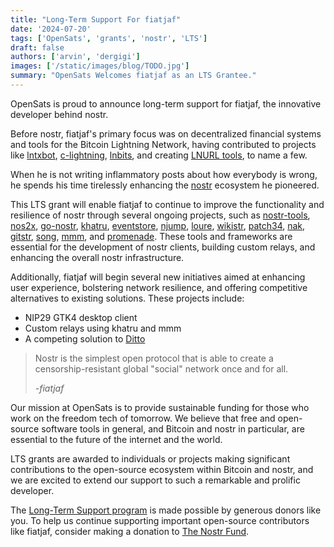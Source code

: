 ```yaml
---
title: "Long-Term Support For fiatjaf"
date: '2024-07-20'
tags: ['OpenSats', 'grants', 'nostr', 'LTS']
draft: false
authors: ['arvin', 'dergigi']
images: ['/static/images/blog/TODO.jpg']
summary: "OpenSats Welcomes fiatjaf as an LTS Grantee."
---
```


OpenSats is proud to announce long-term support for fiatjaf, the innovative developer behind nostr.

Before nostr, fiatjaf's primary focus was on decentralized financial systems and tools for the Bitcoin Lightning Network, 
having contributed to projects like [lntxbot](https://github.com/fiatjaf/lntxbot), [c-lightning](https://github.com/ElementsProject/lightning/commits?author=fiatjaf), 
[lnbits](https://github.com/lnbits/lnbits/commits?author=fiatjaf), and creating [LNURL tools](https://github.com/fiatjaf/go-lnurl), to name a few.

When he is not writing inflammatory posts about how everybody is wrong, he spends his time tirelessly enhancing the [nostr](https://nostr.com/) ecosystem he pioneered.

This LTS grant will enable fiatjaf to continue to improve the functionality and resilience of nostr through several ongoing projects, such as 
[nostr-tools](https://github.com/nbd-wtf/nostr-tools), [nos2x](https://github.com/fiatjaf/nos2x), [go-nostr](https://github.com/nbd-wtf/go-nostr), 
[khatru](https://github.com/fiatjaf/khatru), [eventstore](https://github.com/fiatjaf/eventstore), [njump](https://njump.me/about), [loure](https://github.com/fiatjaf/loure), 
[wikistr](https://github.com/fiatjaf/wikistr), [patch34](https://github.com/fiatjaf/patch34), [nak](https://github.com/fiatjaf/nak), [gitstr](https://github.com/fiatjaf/gitstr), 
[song](https://git.fiatjaf.com/song), [mmm](https://git.fiatjaf.com/mmm), and [promenade](https://git.fiatjaf.com/promenade). These tools and frameworks are essential for the 
development of nostr clients, building custom relays, and enhancing the overall nostr infrastructure​.

Additionally, fiatjaf will begin several new initiatives aimed at enhancing user experience, bolstering network resilience, and offering competitive alternatives to existing solutions. 
These projects include:

-   NIP29 GTK4 desktop client
-   Custom relays using khatru and mmm
-   A competing solution to [Ditto](https://ditto.pub/)

>Nostr is the simplest open protocol that is able to create a censorship-resistant global "social" network once and for all. 
>
><cite>-fiatjaf</cite>

Our mission at OpenSats is to provide sustainable funding for those who work on the freedom tech of tomorrow. We believe that free and open-source software tools in general, and 
Bitcoin and nostr in particular, are essential to the future of the internet and the world.

LTS grants are awarded to individuals or projects making significant contributions to the open-source ecosystem within Bitcoin and nostr, and we are excited to extend our support 
to such a remarkable and prolific developer.

The [Long-Term Support program](/blog/nostr-lts-long-term-support-for-nostr-developers) is made possible by generous donors like you. To help us continue supporting important 
open-source contributors like fiatjaf, consider making a donation to [The Nostr Fund](/funds/nostr).

<center>
    <DonateToNostrFundButton/>
</center>
